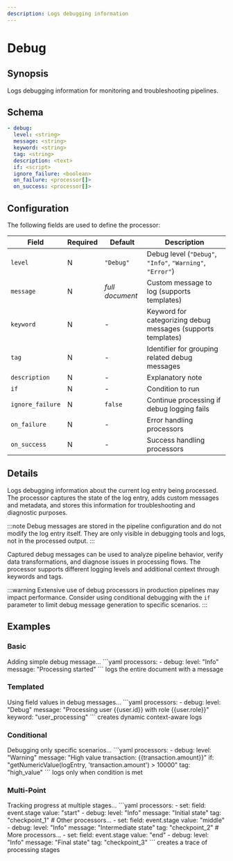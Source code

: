 ```yaml
---
description: Logs debugging information
---
```


# Debug

## Synopsis

Logs debugging information for monitoring and troubleshooting pipelines.

## Schema

```yaml {2-5}
- debug:
  level: <string>
  message: <string>
  keyword: <string>
  tag: <string>
  description: <text>
  if: <script>
  ignore_failure: <boolean>
  on_failure: <processor[]>
  on_success: <processor[]>
```

## Configuration

The following fields are used to define the processor:

|Field|Required|Default|Description|
|---|---|---|---|
|`level`|N|`"Debug"`|Debug level (`"Debug"`, `"Info"`, `"Warning"`, `"Error"`)|
|`message`|N|*full document*|Custom message to log (supports templates)|
|`keyword`|N|-|Keyword for categorizing debug messages (supports templates)|
|`tag`|N|-|Identifier for grouping related debug messages|
|`description`|N|-|Explanatory note|
|`if`|N|-|Condition to run|
|`ignore_failure`|N|`false`|Continue processing if debug logging fails|
|`on_failure`|N|-|Error handling processors|
|`on_success`|N|-|Success handling processors|

## Details

Logs debugging information about the current log entry being processed. The processor captures the state of the log entry, adds custom messages and metadata, and stores this information for troubleshooting and diagnostic purposes.

:::note
Debug messages are stored in the pipeline configuration and do not modify the log entry itself. They are only visible in debugging tools and logs, not in the processed output.
:::

Captured debug messages can be used to analyze pipeline behavior, verify data transformations, and diagnose issues in processing flows. The processor supports different logging levels and additional context through keywords and tags.

:::warning
Extensive use of debug processors in production pipelines may impact performance. Consider using conditional debugging with the `if` parameter to limit debug message generation to specific scenarios.
:::

## Examples

### Basic

<ExampleGrid>
  <CommentCol>
    Adding simple debug message...
  </CommentCol>
  <CodeCol>
    ```yaml
    processors:
      - debug:
        level: "Info"
        message: "Processing started"
    ```
  </CodeCol>
  <CommentCol>
    logs the entire document with a message
  </CommentCol>
</ExampleGrid>

### Templated

<ExampleGrid>
  <CommentCol>
    Using field values in debug messages...
  </CommentCol>
  <CodeCol>
    ```yaml
    processors:
      - debug:
        level: "Debug"
        message: "Processing user {{user.id}} with role {{user.role}}"
        keyword: "user_processing"
    ```
  </CodeCol>
  <CommentCol>
    creates dynamic context-aware logs
  </CommentCol>
</ExampleGrid>

### Conditional

<ExampleGrid>
  <CommentCol>
    Debugging only specific scenarios...
  </CommentCol>
  <CodeCol>
    ```yaml
    processors:
      - debug:
        level: "Warning"
        message: "High value transaction: {{transaction.amount}}"
        if: "getNumericValue(logEntry, 'transaction.amount') > 10000"
        tag: "high_value"
    ```
  </CodeCol>
  <CommentCol>
    logs only when condition is met
  </CommentCol>
</ExampleGrid>

### Multi-Point

<ExampleGrid>
  <CommentCol>
    Tracking progress at multiple stages...
  </CommentCol>
  <CodeCol>
    ```yaml
    processors:
      - set:
        field: event.stage
        value: "start"
      - debug:
        level: "Info"
        message: "Initial state"
        tag: "checkpoint_1"
      # Other processors...
      - set:
        field: event.stage
        value: "middle"
      - debug:
        level: "Info"
        message: "Intermediate state"
        tag: "checkpoint_2"
      # More processors...
      - set:
        field: event.stage
        value: "end"
      - debug:
        level: "Info"
        message: "Final state"
        tag: "checkpoint_3"
    ```
  </CodeCol>
  <CommentCol>
    creates a trace of processing stages
  </CommentCol>
</ExampleGrid>
